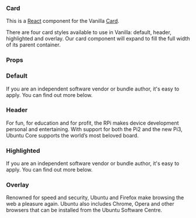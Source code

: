 
<Meta title="Card" component={Card} decorators={[withKnobs]} />

### Card

This is a [React](https://reactjs.org/) component for the Vanilla [Card](https://docs.vanillaframework.io/patterns/card/).

There are four card styles available to use in Vanilla: default, header, highlighted and overlay. Our card component will expand to fill the full width of its parent container.

### Props

<ArgsTable of={Card} />

### Default

<Canvas>
  <Story name="Default">
    <Card title="We'd love to have you join us as a partner.">
      If you are an independent software vendor or bundle author, it's easy to
      apply. You can find out more below.
    </Card>
  </Story>
</Canvas>

### Header

<Canvas>
  <Story name="Header">
    <Card
      title="Raspberry Pi2 and Pi3"
      thumbnail="https://assets.ubuntu.com/v1/dca2e4c4-raspberry-logo.png"
    >
      For fun, for education and for profit, the RPi makes device development
      personal and entertaining. With support for both the Pi2 and the new Pi3,
      Ubuntu Core supports the world’s most beloved board.
    </Card>
  </Story>
</Canvas>

### Highlighted

<Canvas>
  <Story name="Highlighted">
    <Card title="We'd love to have you join us as a partner." highlighted>
      If you are an independent software vendor or bundle author, it's easy to
      apply. You can find out more below.
    </Card>
  </Story>
</Canvas>

### Overlay

<Canvas>
  <Story name="Overlay">
    <section
      className="p-strip--image is-light"
      style={{
        backgroundImage:
          "url('https://assets.ubuntu.com/v1/0a98afcd-screenshot_desktop.jpg')",
      }}
    >
      <Row>
        <Col size="6" emptyLarge="7">
          <Card title="Web browsing" overlay>
            Renowned for speed and security, Ubuntu and Firefox make browsing
            the web a pleasure again. Ubuntu also includes Chrome, Opera and
            other browsers that can be installed from the Ubuntu Software
            Centre.
          </Card>
        </Col>
      </Row>
    </section>
  </Story>
</Canvas>
